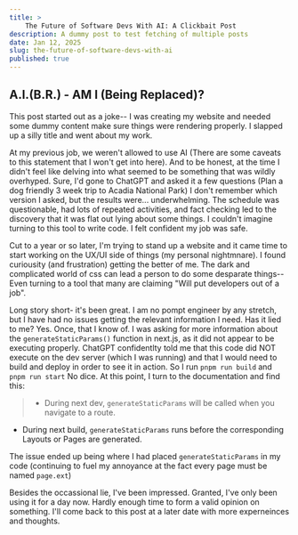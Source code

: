 ```yaml
---
title: >
    The Future of Software Devs With AI: A Clickbait Post
description: A dummy post to test fetching of multiple posts
date: Jan 12, 2025
slug: the-future-of-software-devs-with-ai
published: true
---
```


## A.I.(B.R.) - AM I (Being Replaced)?

This post started out as a joke-- I was creating my website and needed some dummy content make sure things were rendering properly. I slapped up a silly title and went about my work.

At my previous job, we weren't allowed to use AI (There are some caveats to this statement that I won't get into here). And to be honest, at the time I didn't feel like 
delving into what seemed to be something that was wildly overhyped. Sure, I'd gone to ChatGPT and asked it a few questions (Plan a dog friendly 3 week trip to Acadia National Park)
I don't remember which version I asked, but the results were... underwhelming. The schedule was questionable, had lots of repeated activities, and fact checking led to the discovery 
that it was flat out lying about some things. I couldn't imagine turning to this tool to write code. I felt confident my job was safe. 

Cut to a year or so later, I'm trying to stand up a website and it came time to start working on the UX/UI side of things (my personal nightmnare). I found curiousity (and frustration) getting the better of me. 
The dark and complicated world of css can lead a person to do some desparate things-- Even turning to a tool that many are claiming "Will put developers out of a job".

Long story short- it's been great. I am no pompt engineer by any stretch, but I have had no issues getting the relevant information I need. Has it lied to me? Yes. Once, that I know of.
I was asking for more information about the `generateStaticParams()` function in next.js, as it did not appear to be executing properly. ChatGPT confidentlty told me
that this code did NOT execute on the dev server (which I was running) and that I would need to build and deploy in order to see it in action. So I run `pnpm run build` and `pnpm run start`
No dice. At this point, I turn to the documentation and find this:


> - During next dev, `generateStaticParams` will be called when you navigate to a route.
 - During next build, `generateStaticParams` runs before the corresponding Layouts or Pages are generated.

 The issue ended up being where I had placed `generateStaticParams` in my code (continuing to fuel my annoyance at the fact every page must be named `page.ext`)

Besides the occassional lie, I've been impressed. Granted, I've only been using it for a day now. Hardly enough time to form a valid opinion on something.
I'll come back to this post at a later date with more experneinces and thoughts. 